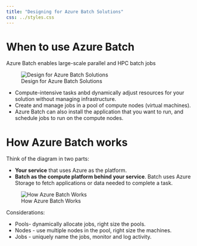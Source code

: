 ```yaml
---
title: "Designing for Azure Batch Solutions"
css: ../styles.css
---
```


# When to use Azure Batch
Azure Batch enables large-scale parallel and HPC batch jobs

![Design for Azure Batch Solutions](../images/design-for-azure-batch-solutions.png){.center .image-large}

- Compute-intensive tasks anbd dynamically adjust resources for your solution without managing infrastructure.
- Create and manage jobs in a pool of compute nodes (virtual machines).
- Azure Batch can also install the application that you want to run, and schedule jobs to run on the compute nodes.

# How Azure Batch works

Think of the diagram in two parts:

- **Your service** that uses Azure as the platform.
- **Batch as the compute platform behind your service**. Batch uses Azure Storage to fetch applications or data needed to complete a task.

![How Azure Batch Works](../images/how-azure-batch-works.png){.center .image-large}

Considerations:

- Pools- dynamically allocate jobs, right size the pools.
- Nodes - use multiple nodes in the pool, right size the machines.
- Jobs - uniquely name the jobs, monitor and log activity.
